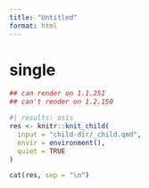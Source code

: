 ```yaml
---
title: "Untitled"
format: html
---
```


# single
```r
## can render on 1.1.251
## can't render on 1.2.150

#| results: asis
res <- knitr::knit_child(
  input = "child-dir/_child.qmd",
  envir = environment(),
  quiet = TRUE
)

cat(res, sep = "\n")
```